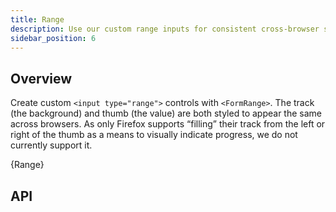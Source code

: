 ```yaml
---
title: Range
description: Use our custom range inputs for consistent cross-browser styling and built-in customization.
sidebar_position: 6
---
```



## Overview

Create custom `<input type="range">` controls with `<FormRange>`. The track
(the background) and thumb (the value) are both styled to appear the same
across browsers. As only Firefox supports “filling” their track from the left
or right of the thumb as a means to visually indicate progress, we do not
currently support it.

<CodeBlock language="jsx" live>
  {Range}
</CodeBlock>

## API

<PropsTable name="FormRange" />

